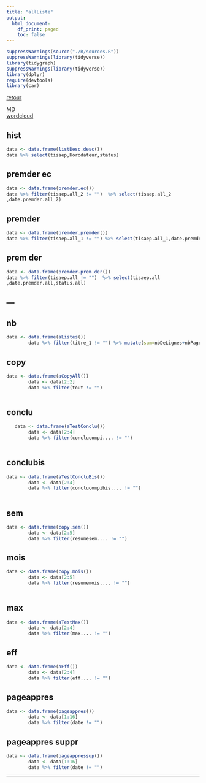 ```yaml
---
title: "allListe"
output:
  html_document:
    df_print: paged
    toc: false
---
```

```r
suppressWarnings(source("./R/sources.R"))
suppressWarnings(library(tidyverse))
library(tidygraph)
suppressWarnings(library(tidyverse))
library(dplyr)
require(devtools)
library(car)

```


[retour](./../index.html)  

<!-- -->
[MD](./allListe.Rmd)  
[wordcloud](./wordcloud.html)  

## hist
```r
data <- data.frame(listDesc.desc())
data %>% select(tisaep,Horodateur,status)
```

## premder ec
```r
data <- data.frame(premder.ec())
data %>% filter(tisaep.all_2 != "")  %>% select(tisaep.all_2
,date.premder.all_2) 
```

## premder
```r
data <- data.frame(premder.premder())
data %>% filter(tisaep.all_1 != "") %>% select(tisaep.all_1,date.premder.all_1,status.all_1) 
```

## prem der
```r
data <- data.frame(premder.prem.der())
data %>% filter(tisaep.all != "")  %>% select(tisaep.all
,date.premder.all,status.all) 
```

---
---

## nb
```r
data <- data.frame(aListes())
        data %>% filter(titre_1 != "") %>% mutate(sum=nbDeLignes+nbPage) %>% rename("nb"=nbDeLignes,"nbBis"=nbPage) %>% select(titre,nb,titre_1,nbBis,sum)
```

## copy
```r
data <- data.frame(aCopyAll())
        data <- data[2:2]
        data %>% filter(tout != "")
    
```

## conclu
```r
   data <- data.frame(aTestConclu())
        data <- data[2:4]
        data %>% filter(conclucompi.... != "")
    
```

## conclubis
```r
data <- data.frame(aTestConcluBis())
        data <- data[2:4]
        data %>% filter(conclucompibis.... != "")
    
```

## sem
```r
data <- data.frame(copy.sem())
        data <- data[2:5]
        data %>% filter(resumesem.... != "")
```

## mois
```r
data <- data.frame(copy.mois())
        data <- data[2:5]
        data %>% filter(resumemois.... != "")
    
```

## max
```r
data <- data.frame(aTestMax())
        data <- data[2:4]
        data %>% filter(max.... != "")
```

## eff
```r
data <- data.frame(aEff())
        data <- data[2:4]
        data %>% filter(eff.... != "")
```

## pageappres
```r
data <- data.frame(pageappres())
        data <- data[1:16]
        data %>% filter(date != "") 
```

## pageappres suppr
```r
data <- data.frame(pageappressup())
        data <- data[1:16]
        data %>% filter(date != "") 
```

---

## 
```r

```
